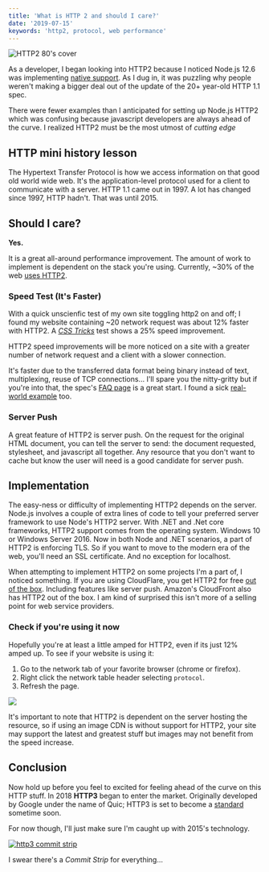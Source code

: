 ```yaml
---
title: 'What is HTTP 2 and should I care?'
date: '2019-07-15'
keywords: 'http2, protocol, web performance'
---
```


![HTTP2 80's cover](https://roush-image.s3.amazonaws.com/http2-cover.jpg)

As a developer, I began looking into HTTP2 because I noticed Node.js 12.6 was implementing [native support](https://nodejs.org/api/http2.html). As I dug in, it was puzzling why people weren't making a bigger deal out of the update of the 20+ year-old HTTP 1.1 spec.

There were fewer examples than I anticipated for setting up Node.js HTTP2 which was confusing because javascript developers are always ahead of the curve. I realized HTTP2 must be the most utmost of _cutting edge_

## HTTP mini history lesson

The Hypertext Transfer Protocol is how we access information on that good old world wide web. It's the application-level protocol used for a client to communicate with a server.
HTTP 1.1 came out in 1997. A lot has changed since 1997, HTTP hadn't. That was until 2015.

## Should I care?

**Yes.**

It is a great all-around performance improvement. The amount of work to implement is dependent on the stack you're using. Currently, ~30% of the web [uses HTTP2](https://w3techs.com/technologies/details/ce-http2/all/all).

### Speed Test (It's Faster)

With a quick unscienfic test of my own site toggling http2 on and off; I found my website containing ~20 network request was about 12% faster with HTTP2. A [_CSS Tricks_](https://css-tricks.com/) test shows a 25% speed improvement.

HTTP2 speed improvements will be more noticed on a site with a greater number of network request and a client with a slower connection.

It's faster due to the transferred data format being binary instead of text, multiplexing, reuse of TCP connections... I'll spare you the nitty-gritty but if you're into that, the spec's [FAQ page](https://http2.github.io/faq/) is a great start. I found a sick [real-world example](https://imagekit.io/demo/http2-vs-http1) too.

### Server Push

A great feature of HTTP2 is server push. On the request for the original HTML document, you can tell the server to send: the document requested, stylesheet, and javascript all together. Any resource that you don't want to cache but know the user will need is a good candidate for server push.

## Implementation

The easy-ness or difficulty of implementing HTTP2 depends on the server. Node.js involves a couple of extra lines of code to tell your preferred server framework to use Node's HTTP2 server. With .NET and .Net core frameworks, HTTP2 support comes from the operating system. Windows 10 or Windows Server 2016. Now in both Node and .NET scenarios, a part of HTTP2 is enforcing TLS. So if you want to move to the modern era of the web, you'll need an SSL certificate. And no exception for localhost.

When attempting to implement HTTP2 on some projects I'm a part of, I noticed something. If you are using CloudFlare, you get HTTP2 for free [out of the box](https://www.cloudflare.com/website-optimization/). Including features like server push. Amazon's CloudFront also has HTTP2 out of the box. I am kind of surprised this isn't more of a selling point for web service providers.

### Check if you're using it now

Hopefully you're at least a little amped for HTTP2, even if its just 12% amped up. To see if your website is using it:

1. Go to the network tab of your favorite browser (chrome or firefox).
1. Right click the network table header selecting `protocol`.
1. Refresh the page.

<img src ="https://roush-image.s3.amazonaws.com/http2-firefox-devtools.jpg"/>

It's important to note that HTTP2 is dependent on the server hosting the resource, so if using an image CDN is without support for HTTP2, your site may support the latest and greatest stuff but images may not benefit from the speed increase.

## Conclusion

Now hold up before you feel to excited for feeling ahead of the curve on this HTTP stuff. In 2018 **HTTP3** began to enter the market. Originally developed by Google under the name of Quic; HTTP3 is set to become a [standard](https://quicwg.org/base-drafts/draft-ietf-quic-http.html) sometime soon.

For now though, I'll just make sure I'm caught up with 2015's technology.

<a href="http://www.commitstrip.com/en/2018/11/15/http-3/">
<img src="https://roush-image.s3.amazonaws.com/http-commit-strip.jpg" alt="http3 commit strip" />
</a>

I swear there's a _Commit Strip_ for everything...
